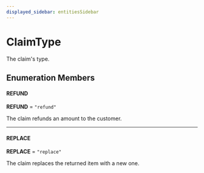 ```yaml
---
displayed_sidebar: entitiesSidebar
---
```



# ClaimType

The claim's type.

## Enumeration Members

#### REFUND

 **REFUND** = `"refund"`

The claim refunds an amount to the customer.

___

#### REPLACE

 **REPLACE** = `"replace"`

The claim replaces the returned item with a new one.
